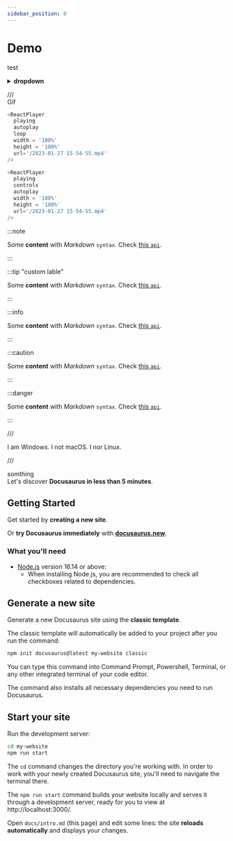 ```yaml
---
sidebar_position: 0
---
```


# Demo

test
<details>
  <summary><b>dropdown</b></summary>

## text
  make sure to put **spaces** to use _Markdown_

 <ReactPlayer playing controls autoplay width = '100%' height = '100%' url='/2023-01-20 14-08-08.mp4'  />

  _Markdown_ **hello** leave a line before and after video  


  g


</details>

///  
Gif

<ReactPlayer 
  playing 
  autoplay 
  loop 
  width = '100%' 
  height = '100%' 
  url='/2023-01-27 15-54-55.mp4' 
/>

```js title="docusaurus.config.js"
<ReactPlayer 
  playing 
  autoplay 
  loop 
  width = '100%' 
  height = '100%' 
  url='/2023-01-27 15-54-55.mp4' 
/>
```
```js
<ReactPlayer 
  playing 
  controls
  autoplay 
  width = '100%' 
  height = '100%' 
  url='/2023-01-27 15-54-55.mp4' 
/>
```
:::note

Some **content** with _Markdown_ `syntax`. Check [this `api`](#).

:::

:::tip "custom lable"

Some **content** with _Markdown_ `syntax`. Check [this `api`](#).

:::

:::info

Some **content** with _Markdown_ `syntax`. Check [this `api`](#).

:::

:::caution

Some **content** with _Markdown_ `syntax`. Check [this `api`](#).

:::

:::danger

Some **content** with _Markdown_ `syntax`. Check [this `api`](#).

:::

///  


<Tabs groupId="operating-systems">

  <TabItem value="win" label="Windows">
    I am Windows.
  </TabItem>
  <TabItem value="mac" label="macOS">
    I not macOS.
  </TabItem>
  <TabItem value="linux" label="Linux">
    I nor Linux.
  </TabItem>

</Tabs>

///  

somthing  
Let's discover **Docusaurus in less than 5 minutes**.

## Getting Started

Get started by **creating a new site**.

Or **try Docusaurus immediately** with **[docusaurus.new](https://docusaurus.new)**.

### What you'll need

- [Node.js](https://nodejs.org/en/download/) version 16.14 or above:
  - When installing Node.js, you are recommended to check all checkboxes related to dependencies.

## Generate a new site

Generate a new Docusaurus site using the **classic template**.

The classic template will automatically be added to your project after you run the command:

```bash
npm init docusaurus@latest my-website classic
```

You can type this command into Command Prompt, Powershell, Terminal, or any other integrated terminal of your code editor.

The command also installs all necessary dependencies you need to run Docusaurus.

## Start your site

Run the development server:

```bash
cd my-website
npm run start
```

The `cd` command changes the directory you're working with. In order to work with your newly created Docusaurus site, you'll need to navigate the terminal there.

The `npm run start` command builds your website locally and serves it through a development server, ready for you to view at http://localhost:3000/.

Open `docs/intro.md` (this page) and edit some lines: the site **reloads automatically** and displays your changes.
